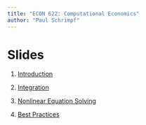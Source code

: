 ```yaml
---
title: "ECON 622: Computational Economics"
author: "Paul Schrimpf"
---
```


# Slides

1. [Introduction](intro.qmd)

2. [Integration](integration.qmd)

3. [Nonlinear Equation Solving](equationsolving.qmd)

4. [Best Practices](bestpractices.qmd)
